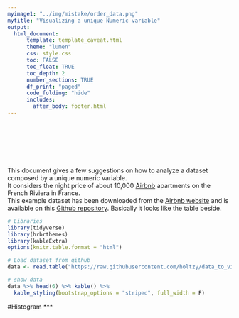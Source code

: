 ```yaml
---
myimage1: "../img/mistake/order_data.png"
mytitle: "Visualizing a unique Numeric variable"
output:
  html_document:
      template: template_caveat.html
      theme: "lumen"
      css: style.css
      toc: FALSE
      toc_float: TRUE
      toc_depth: 2
      number_sections: TRUE
      df_print: "paged"
      code_folding: "hide"
      includes: 
        after_body: footer.html
---
```


<br><br>
<div class="mycontent">






<div class = "row">
<div class = "col-md-8">
<br><br><br>This document gives a few suggestions on how to analyze a dataset composed by a unique numeric variable.<br> It considers the night price of about 10,000 [Airbnb](https://www.airbnb.fr) apartments on the French Riviera in France.<br>This example dataset has been downloaded from the [Airbnb website](http://insideairbnb.com/get-the-data.html) and is available on this [Github repository](https://github.com/holtzy/data_to_viz/tree/master/Example_dataset). Basically it looks like the table beside.
</div>
<div class = "col-md-4">
```r
# Libraries
library(tidyverse)
library(hrbrthemes)
library(kableExtra)
options(knitr.table.format = "html")

# Load dataset from github
data <- read.table("https://raw.githubusercontent.com/holtzy/data_to_viz/master/Example_dataset/1_OneNum.csv", header=TRUE)

# show data
data %>% head(6) %>% kable() %>%
  kable_styling(bootstrap_options = "striped", full_width = F)
```
</div>
</div>










#Histogram
***

</div>














